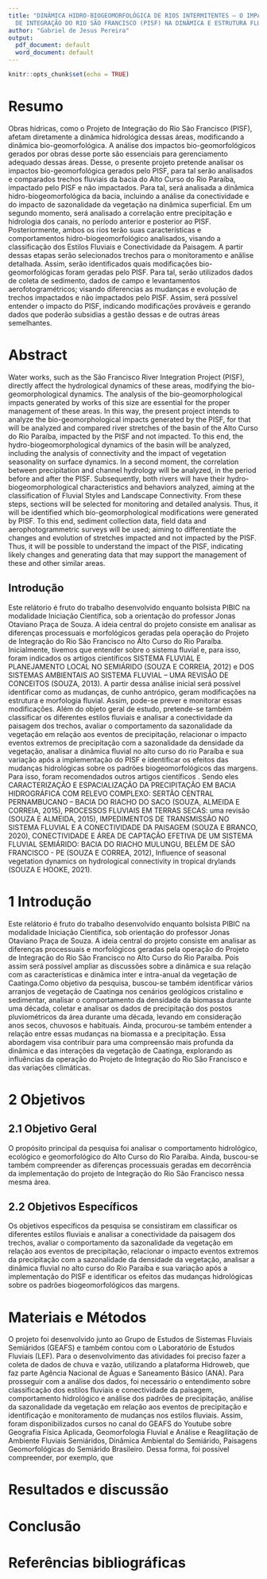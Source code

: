 ---
title: "DINÂMICA HIDRO-BIOGEOMORFOLÓGICA DE RIOS INTERMITENTES – O IMPACTO DO PROJETO
  DE INTEGRAÇÃO DO RIO SÃO FRANCISCO (PISF) NA DINÂMICA E ESTRUTURA FLUVIAL"
author: "Gabriel de Jesus Pereira"
output:
  pdf_document: default
  word_document: default
---

```{r setup, include=FALSE}
knitr::opts_chunk$set(echo = TRUE)
```

# Resumo

Obras hídricas, como o Projeto de Integração do Rio São Francisco (PISF), afetam diretamente a dinâmica hidrológica dessas áreas, modificando a dinâmica bio-geomorfológica. A análise dos impactos bio-geomorfológicos gerados por obras desse porte são essenciais para gerenciamento adequado dessas áreas. Desse, o presente projeto pretende analisar os impactos bio-geomorfológica gerados pelo PISF, para tal serão analisados e comparados trechos fluviais da bacia do Alto Curso do Rio Paraíba, impactado pelo PISF e não impactados. Para tal, será analisada a dinâmica hidro-biogeomorfológica da bacia, incluindo a análise da conectividade e do impacto de sazonalidade da vegetação na dinâmica superficial. Em um segundo momento, será analisado a correlação entre precipitação e hidrologia dos canais, no período anterior e posterior ao PISF. Posteriormente, ambos os rios terão suas características e comportamentos hidro-biogeomorfológico analisados, visando a classificação dos Estilos Fluviais e Conectividade da Paisagem. A partir dessas etapas serão selecionados trechos para o monitoramento e anãlise detalhada. Assim, serão identificados quais modificações bio-geomorfológicas foram geradas pelo PISF. Para tal, serão utilizados dados de coleta de sedimento, dados de campo e levantamentos aerofotogramétricos; visando diferencias as mudanças e evolução de trechos impactados e não impactados pelo PISF. Assim, será possível entender o impacto do PISF, indicando modificações prováveis e gerando dados que poderão subsidias a gestão dessas e de outras áreas semelhantes.

# Abstract

Water works, such as the São Francisco River Integration Project (PISF), directly affect the hydrological dynamics of these areas, modifying the bio-geomorphological dynamics. The analysis of the bio-geomorphological impacts generated by works of this size are essential for the proper management of these areas. In this way, the present project intends to analyze the bio-geomorphological impacts generated by the PISF, for that will be analyzed and compared river stretches of the basin of the Alto Curso do Rio Paraíba, impacted by the PISF and not impacted. To this end, the hydro-biogeomorphological dynamics of the basin will be analyzed, including the analysis of connectivity and the impact of vegetation seasonality on surface dynamics. In a second moment, the correlation between precipitation and channel hydrology will be analyzed, in the period before and after the PISF. Subsequently, both rivers will have their hydro-biogeomorphological characteristics and behaviors analyzed, aiming at the classification of Fluvial Styles and Landscape Connectivity. From these steps, sections will be selected for monitoring and detailed analysis. Thus, it will be identified which bio-geomorphological modifications were generated by PISF. To this end, sediment collection data, field data and aerophotogrammetric surveys will be used; aiming to differentiate the changes and evolution of stretches impacted and not impacted by the PISF. Thus, it will be possible to understand the impact of the PISF, indicating likely changes and generating data that may support the management of these and other similar areas.

## Introdução 

Este relátorio é fruto do trabalho desenvolvido enquanto bolsista PIBIC na modalidade Iniciação Científica, sob a orientação do professor Jonas Otaviano Praça de Souza. A ideia central do projeto consiste em analisar as diferenças processuais e morfológicos geradas pela operação do Projeto de Integração do Rio São Francisco no Alto Curso do Rio Paraíba. Inicialmente, tivemos que entender sobre o sistema fluvial e, para isso, foram indicados os artigos científicos SISTEMA FLUVIAL E PLANEJAMENTO LOCAL NO SEMIÁRIDO (SOUZA E CORREIA, 2012) e DOS SISTEMAS AMBIENTAIS AO SISTEMA FLUVIAL – UMA REVISÃO DE CONCEITOS (SOUZA, 2013). A partir dessa análise inicial será possível identificar como as mudanças, de cunho antrópico, geram modificações na estrutura e morfologia fluvial. Assim, pode-se prever e monitorar essas modificações. Além do objeto geral de estudo, pretende-se também classificar os diferentes estilos fluviais e analisar a conectividade da paisagem dos trechos, avaliar o comportamento da sazonalidade da vegetação em relação aos eventos de precipitação, relacionar o impacto eventos extremos de precipitação com a sazonalidade da densidade da vegetação, analisar a dinâmica fluvial no alto curso do rio Paraíba e sua variação após a implementação do PISF e identificar os efeitos das mudanças hidrológicas sobre os padrões biogeomorfológicos das margens. Para isso, foram recomendados outros artigos científicos . Sendo eles CARACTERIZAÇÃO E ESPACIALIZAÇÃO DA PRECIPITAÇÃO EM BACIA HIDROGRÁFICA COM RELEVO COMPLEXO: SERTÃO CENTRAL PERNAMBUCANO – BACIA DO RIACHO DO SACO (SOUZA, ALMEIDA E CORREIA, 2015), PROCESSOS FLUVIAIS EM TERRAS SECAS: uma revisão (SOUZA E ALMEIDA, 2015), IMPEDIMENTOS DE TRANSMISSÃO NO SISTEMA FLUVIAL E A CONECTIVIDADE DA PAISAGEM (SOUZA E BRANCO, 2020), CONECTIVIDADE E ÁREA DE CAPTAÇÃO EFETIVA DE UM SISTEMA FLUVIAL SEMIÁRIDO: BACIA DO RIACHO MULUNGU, BELÉM DE SÃO FRANCISCO - PE (SOUZA E CORREA, 2012), Influence of seasonal vegetation dynamics on hydrological connectivity in tropical drylands (SOUZA E HOOKE, 2021).

# 1 Introdução

Este relátorio é fruto do trabalho desenvolvido enquanto bolsista PIBIC na modalidade Iniciação Científica, sob orientação do professor Jonas Otaviano Praça de Souza. A ideia central do projeto consiste em analisar as diferenças processuais e morfológicos geradas pela operação do Projeto de Integração do Rio São Francisco no Alto Curso do Rio Paraíba. Pois assim será possível ampliar as discussões sobre a dinâmica e sua relação com as características e dinâmica inter e intra-anual da vegetação de Caatinga.Como objetivo da pesquisa, buscou-se também identificar vários arranjos de vegetação de Caatinga nos cenários geológicos cristalino e sedimentar, analisar o comportamento da densidade da biomassa durante uma década, coletar e analisar os dados de precipitação dos postos pluviométricos da área durante uma década, levando em consideração anos secos, chuvosos e habituais. Ainda, procurou-se também entender a relação entre essas mudanças na biomassa e a precipitação. Essa abordagem visa contribuir para uma compreensão mais profunda da dinâmica e das interações da vegetação de Caatinga, explorando as influências da operação do Projeto de Integração do Rio São Francisco e das variações climáticas.

# 2 Objetivos

## 2.1 Objetivo Geral

O propósito principal da pesquisa foi analisar o comportamento hidrológico, ecológico e geomorfológico do Alto Curso do Rio Paraíba. Ainda, buscou-se também compreender as diferenças processuais geradas em decorrência da implementação do projeto de Integração do Rio São Francisco nessa mesma área.

## 2.2 Objetivos Específicos

Os objetivos específicos da pesquisa se consistiram em classificar os diferentes estilos fluviais e analisar a conectividade  da paisagem dos trechos, avaliar o comportamento da sazonalidade da vegetação em relação aos eventos de precipitação, relacionar o impacto eventos extremos da precipitação com a sazonalidade da densidade da vegetação, analisar a dinâmica fluvial no alto curso do Rio Paraíba e sua variação após a implementação do PISF e identificar os efeitos das mudanças hidrológicas sobre os padrões biogeomorfológicos das margens.

# Materiais e Métodos

O projeto foi desenvolvido junto ao Grupo de Estudos de Sistemas Fluviais Semiáridos (GEAFS) e também contou com o Laboratório de Estudos Fluviais (LEF). Para o desenvolvimento das atividades foi preciso fazer a coleta de dados de chuva e vazão, utilizando a plataforma Hidroweb, que faz parte Agência Nacional de Águas e Saneamento Básico (ANA). Para prosseguir com a análise dos dados, foi necessário o entendimento sobre classificação dos estilos fluviais e conectividade da paisagem, comportamento hidrológico e análise dos padrões de precipitação, análise da sazonalidade da vegetação em relação aos eventos de precipitação e identificação e monitoramento de mudanças nos estilos fluviais. Assim, foram disponibilizados cursos no canal do GEAFS do Youtube sobre Geografia Física Aplicada, Geomorfologia Fluvial e Análise e Reagilitação de Ambiente Fluviais Semiáridos, Dinâmica Ambiental do Semiárido, Paisagens Geomorfológicas do Semiárido Brasileiro. Dessa forma, foi possível compreender, por exemplo, que 

# Resultados e discussão

# Conclusão

# Referências bibliográficas